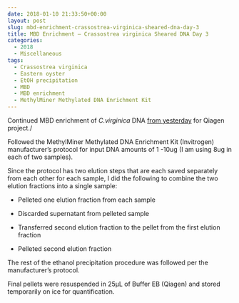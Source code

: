 ```yaml
---
date: 2018-01-10 21:33:50+00:00
layout: post
slug: mbd-enrichment-crassostrea-virginica-sheared-dna-day-3
title: MBD Enrichment – Crassostrea virginica Sheared DNA Day 3
categories:
  - 2018
  - Miscellaneous
tags:
  - Crassostrea virginica
  - Eastern oyster
  - EtOH precipitation
  - MBD
  - MBD enrichment
  - MethylMiner Methylated DNA Enrichment Kit
---
```


Continued MBD enrichment of _C.virginica_ DNA [from yesterday](https://robertslab.github.io/sams-notebook/posts/2018/2018-01-09-mbd-enrichment…ared-dna-day-2.html) for Qiagen project./

Followed the MethylMiner Methylated DNA Enrichment Kit (Invitrogen) manufacturer's protocol for input DNA amounts of 1 -10ug (I am using 8ug in each of two samples).

Since the protocol has two elution steps that are each saved separately from each other for each sample, I did the following to combine the two elution fractions into a single sample:




    
  * Pelleted one elution fraction from each sample

    
  * Discarded supernatant from pelleted sample

    
  * Transferred second elution fraction to the pellet from the first elution fraction

    
  * Pelleted second elution fraction



The rest of the ethanol precipitation procedure was followed per the manufacturer's protocol.

Final pellets were resuspended in 25μL of Buffer EB (Qiagen) and stored temporarily on ice for quantification.
